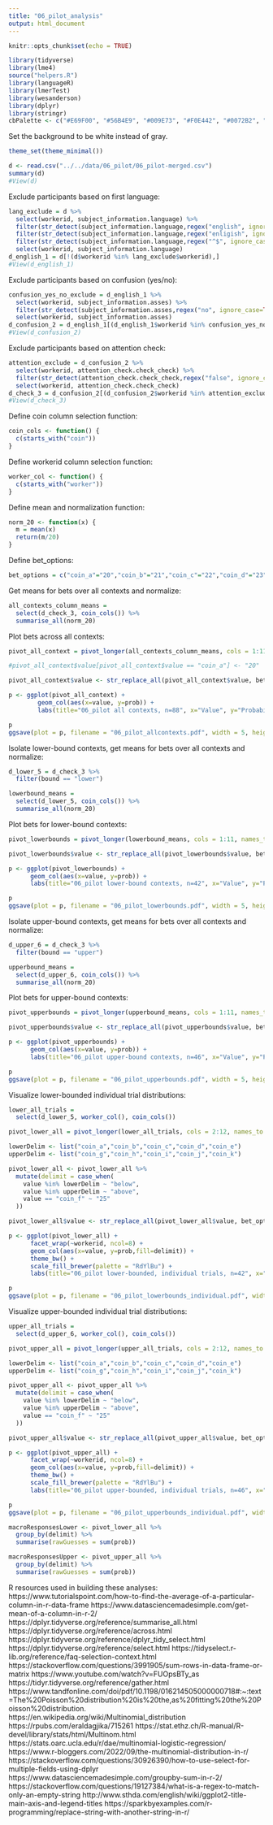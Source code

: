 ```yaml
---
title: "06_pilot_analysis"
output: html_document
---
```


```r
knitr::opts_chunk$set(echo = TRUE)
```

```r
library(tidyverse)
library(lme4)
source("helpers.R")
library(languageR)
library(lmerTest)
library(wesanderson)
library(dplyr)
library(stringr)
cbPalette <- c("#E69F00", "#56B4E9", "#009E73", "#F0E442", "#0072B2", "#D55E00", "#CC79A7")
```

Set the background to be white instead of gray.
```r
theme_set(theme_minimal())
```

```r
d <- read.csv("../../data/06_pilot/06_pilot-merged.csv")
summary(d)
#View(d)
```

Exclude participants based on first language:
```r
lang_exclude = d %>%
  select(workerid, subject_information.language) %>%
  filter(str_detect(subject_information.language,regex("english", ignore_case=TRUE),negate=TRUE)) %>%
  filter(str_detect(subject_information.language,regex("enligish", ignore_case=TRUE),negate=TRUE)) %>%
  filter(str_detect(subject_information.language,regex("^$", ignore_case=TRUE),negate=TRUE)) %>%
  select(workerid, subject_information.language)
d_english_1 = d[!(d$workerid %in% lang_exclude$workerid),]
#View(d_english_1)
```

Exclude participants based on confusion (yes/no):
```r
confusion_yes_no_exclude = d_english_1 %>%
  select(workerid, subject_information.asses) %>%
  filter(str_detect(subject_information.asses,regex("no", ignore_case=TRUE),negate=TRUE)) %>%
  select(workerid, subject_information.asses)
d_confusion_2 = d_english_1[(d_english_1$workerid %in% confusion_yes_no_exclude$workerid),]
#View(d_confusion_2)
```

Exclude participants based on attention check:
```r
attention_exclude = d_confusion_2 %>%
  select(workerid, attention_check.check_check) %>%
  filter(str_detect(attention_check.check_check,regex("false", ignore_case=TRUE),negate=TRUE)) %>%
  select(workerid, attention_check.check_check)
d_check_3 = d_confusion_2[(d_confusion_2$workerid %in% attention_exclude$workerid),]
#View(d_check_3)
```

Define coin column selection function:
```r
coin_cols <- function() {
  c(starts_with("coin"))
}
```

Define workerid column selection function:
```r
worker_col <- function() {
  c(starts_with("worker"))
}
```

Define mean and normalization function:
```r
norm_20 <- function(x) {
  m = mean(x)
  return(m/20)
}
```

Define bet_options:
```r

bet_options = c("coin_a"="20","coin_b"="21","coin_c"="22","coin_d"="23","coin_e"="24","coin_f"="25","coin_g"="26","coin_h"="27","coin_i"="28","coin_j"="29","coin_k"="30")
```

Get means for bets over all contexts and normalize:
```r
all_contexts_column_means =
  select(d_check_3, coin_cols()) %>%
  summarise_all(norm_20)
```

Plot bets across all contexts:
```r
pivot_all_context = pivot_longer(all_contexts_column_means, cols = 1:11, names_to = "value", values_to = "prob")

#pivot_all_context$value[pivot_all_context$value == "coin_a"] <- "20"

pivot_all_context$value <- str_replace_all(pivot_all_context$value, bet_options)

p <- ggplot(pivot_all_context) +
        geom_col(aes(x=value, y=prob)) +
        labs(title="06_pilot all contexts, n=88", x="Value", y="Probability")

p
ggsave(plot = p, filename = "06_pilot_allcontexts.pdf", width = 5, height = 3, units = "in")
```

Isolate lower-bound contexts, get means for bets over all contexts and normalize:
```r
d_lower_5 = d_check_3 %>%
  filter(bound == "lower")

lowerbound_means =
  select(d_lower_5, coin_cols()) %>%
  summarise_all(norm_20)
```

Plot bets for lower-bound contexts:
```r
pivot_lowerbounds = pivot_longer(lowerbound_means, cols = 1:11, names_to = "value", values_to = "prob")

pivot_lowerbounds$value <- str_replace_all(pivot_lowerbounds$value, bet_options)

p <- ggplot(pivot_lowerbounds) +
      geom_col(aes(x=value, y=prob)) +
      labs(title="06_pilot lower-bound contexts, n=42", x="Value", y="Probability")

p
ggsave(plot = p, filename = "06_pilot_lowerbounds.pdf", width = 5, height = 3, units = "in")
```

Isolate upper-bound contexts, get means for bets over all contexts and normalize:
```r
d_upper_6 = d_check_3 %>%
  filter(bound == "upper")

upperbound_means =
  select(d_upper_6, coin_cols()) %>%
  summarise_all(norm_20)
```

Plot bets for upper-bound contexts:
```r
pivot_upperbounds = pivot_longer(upperbound_means, cols = 1:11, names_to = "value", values_to = "prob")

pivot_upperbounds$value <- str_replace_all(pivot_upperbounds$value, bet_options)

p <- ggplot(pivot_upperbounds) +
      geom_col(aes(x=value, y=prob)) +
      labs(title="06_pilot upper-bound contexts, n=46", x="Value", y="Probability")

p
ggsave(plot = p, filename = "06_pilot_upperbounds.pdf", width = 5, height = 3, units = "in")
```

Visualize lower-bounded individual trial distributions:
```r
lower_all_trials =
  select(d_lower_5, worker_col(), coin_cols())

pivot_lower_all = pivot_longer(lower_all_trials, cols = 2:12, names_to = "value", values_to = "prob")

lowerDelim <- list("coin_a","coin_b","coin_c","coin_d","coin_e")
upperDelim <- list("coin_g","coin_h","coin_i","coin_j","coin_k")

pivot_lower_all <- pivot_lower_all %>% 
  mutate(delimit = case_when(
    value %in% lowerDelim ~ "below",
    value %in% upperDelim ~ "above",
    value == "coin_f" ~ "25"
  ))

pivot_lower_all$value <- str_replace_all(pivot_lower_all$value, bet_options)

p <- ggplot(pivot_lower_all) +
      facet_wrap(~workerid, ncol=8) +
      geom_col(aes(x=value, y=prob,fill=delimit)) + 
      theme_bw() + 
      scale_fill_brewer(palette = "RdYlBu") +
      labs(title="06_pilot lower-bounded, individual trials, n=42", x="Value", y="Probability")

p
ggsave(plot = p, filename = "06_pilot_lowerbounds_individual.pdf", width = 15, height = 9, units = "in")
```

Visualize upper-bounded individual trial distributions:
```r
upper_all_trials =
  select(d_upper_6, worker_col(), coin_cols())

pivot_upper_all = pivot_longer(upper_all_trials, cols = 2:12, names_to = "value", values_to = "prob")

lowerDelim <- list("coin_a","coin_b","coin_c","coin_d","coin_e")
upperDelim <- list("coin_g","coin_h","coin_i","coin_j","coin_k")

pivot_upper_all <- pivot_upper_all %>% 
  mutate(delimit = case_when(
    value %in% lowerDelim ~ "below",
    value %in% upperDelim ~ "above",
    value == "coin_f" ~ "25"
  ))

pivot_upper_all$value <- str_replace_all(pivot_upper_all$value, bet_options)

p <- ggplot(pivot_upper_all) +
      facet_wrap(~workerid, ncol=8) +
      geom_col(aes(x=value, y=prob,fill=delimit)) + 
      theme_bw() + 
      scale_fill_brewer(palette = "RdYlBu") +
      labs(title="06_pilot upper-bounded, individual trials, n=46", x="Value", y="Probability")

p
ggsave(plot = p, filename = "06_pilot_upperbounds_individual.pdf", width = 15, height = 10, units = "in")
```

```r
macroResponsesLower <- pivot_lower_all %>% 
  group_by(delimit) %>% 
  summarise(rawGuesses = sum(prob))
```

```r
macroResponsesUpper <- pivot_upper_all %>% 
  group_by(delimit) %>% 
  summarise(rawGuesses = sum(prob))
```








R resources used in building these analyses:
https://www.tutorialspoint.com/how-to-find-the-average-of-a-particular-column-in-r-data-frame
https://www.datasciencemadesimple.com/get-mean-of-a-column-in-r-2/
https://dplyr.tidyverse.org/reference/summarise_all.html
https://dplyr.tidyverse.org/reference/across.html
https://dplyr.tidyverse.org/reference/dplyr_tidy_select.html
https://dplyr.tidyverse.org/reference/select.html
https://tidyselect.r-lib.org/reference/faq-selection-context.html
https://stackoverflow.com/questions/3991905/sum-rows-in-data-frame-or-matrix
https://www.youtube.com/watch?v=FUOpsBTy_as
https://tidyr.tidyverse.org/reference/gather.html
https://www.tandfonline.com/doi/pdf/10.1198/016214505000000718#:~:text=The%20Poisson%20distribution%20is%20the,as%20fitting%20the%20Poisson%20distribution.
https://en.wikipedia.org/wiki/Multinomial_distribution
https://rpubs.com/eraldagjika/715261
https://stat.ethz.ch/R-manual/R-devel/library/stats/html/Multinom.html
https://stats.oarc.ucla.edu/r/dae/multinomial-logistic-regression/
https://www.r-bloggers.com/2022/09/the-multinomial-distribution-in-r/
https://stackoverflow.com/questions/30926390/how-to-use-select-for-multiple-fields-using-dplyr
https://www.datasciencemadesimple.com/groupby-sum-in-r-2/
https://stackoverflow.com/questions/19127384/what-is-a-regex-to-match-only-an-empty-string
http://www.sthda.com/english/wiki/ggplot2-title-main-axis-and-legend-titles
https://sparkbyexamples.com/r-programming/replace-string-with-another-string-in-r/







